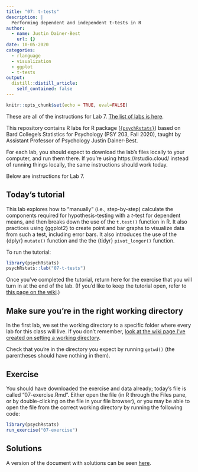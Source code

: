 ```yaml
---
title: "07: t-tests"
description: |
  Performing dependent and independent t-tests in R
author:
  - name: Justin Dainer-Best
    url: {}
date: 10-05-2020
categories:
  - rlanguage
  - visualization
  - ggplot
  - t-tests
output:
  distill::distill_article:
    self_contained: false
---
```


```r
knitr::opts_chunk$set(echo = TRUE, eval=FALSE)
```

These are all of the instructions for Lab 7. [The list of labs is here](../../labs.html).

This repository contains R labs for R package ([`{psychRstats}`](https://github.com/jdbest/psychRstats)) based on Bard College’s Statistics for Psychology (PSY 203, Fall 2020), taught by Assistant Professor of Psychology Justin Dainer-Best.

For each lab, you should expect to download the lab's files locally to your computer, and run them there. If you're using https://rstudio.cloud/ instead of running things locally, the same instructions should work today. 

Below are instructions for Lab 7.

## Today's tutorial

This lab explores how to "manually" (i.e., step-by-step) calculate the components required for hypothesis-testing with a *t*-test for dependent means, and then breaks down the use of the `t.test()` function in R. It also practices using {ggplot2} to create point and bar graphs to visualize data from such a test, including error bars. It also introduces the use of the {dplyr} `mutate()` function and the the {tidyr} `pivot_longer()` function. 

To run the tutorial:

```r
library(psychRstats)
psychRstats::lab("07-t-tests")
```

Once you've completed the tutorial, return here for the exercise that you will turn in at the end of the lab. (If you'd like to keep the tutorial open, refer to [this page on the wiki](https://github.com/jdbest/psychRstats/wiki/Run-a-tutorial-and-exercise-simultaneously).)

## Make sure you're in the right working directory

In the first lab, we set the working directory to a specific folder where every lab for this class will live. If you don't remember, [look at the wiki page I've created on setting a working directory](https://github.com/jdbest/psychRstats/wiki/setting-a-working-directory). 

Check that you're in the directory you expect by running `getwd()` (the parentheses should have nothing in them). 

## Exercise

You should have downloaded the exercise and data already; today's file is called "07-exercise.Rmd". Either open the file (in R through the Files pane, or by double-clicking on the file in your file browser), or you may be able to open the file from the correct working directory by running the following code:

```r
library(psychRstats)
run_exercise("07-exercise")
```

## Solutions

A version of the document with solutions can be seen [here](../../answers/07-lab/).